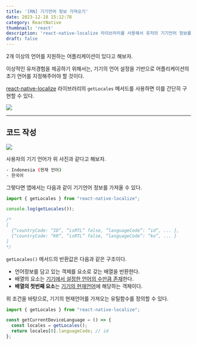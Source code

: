 ```yaml
---
title: '[RN] 기기언어 정보 가져오기'
date: 2023-12-18 15:12:78
category: ReactNative
thumbnail: 'react'
description: 'react-native-localize 라이브러리를 사용해서 유저의 기기언어 정보를 가져오는 방법을 알아보자.'
draft: false
---
```



2개 이상의 언어를 지원하는 어플리케이션이 있다고 해보자.

이상적인 유저경험을 제공하기 위해서는, 기기의 언어 설정을 기반으로 어플리케이션의 초기 언어를 지정해주어야 할 것이다.

[react-native-localize](https://github.com/zoontek/react-native-localize) 라이브러리의 `getLocales` 메서드를 사용하면 이를 간단히 구현할 수 있다.

![](https://i.imgur.com/wMIyHiN.png)


---

## 코드 작성

![](https://i.imgur.com/hKRMdqv.png)

사용자의 기기 언어가 위 사진과 같다고 해보자.

```bash
- Indonesia (현재 언어)
- 한국어
```

그렇다면 앱에서는 다음과 같이 기기언어 정보를 가져올 수 있다.

```jsx
import { getLocales } from "react-native-localize";

console.log(getLocales());

/*
[
  {“countryCode: “ID”, “isRTL” false, “languageCode”: “id”, ... },
  {“countryCode: “KR”, “isRTL” false, “languageCode”: “ko”, ... }
]
*/
```

`getLocales()` 메서드의 반환값은 다음과 같은 구조이다.

- 언어정보를 담고 있는 객체를 요소로 갖는 배열을 반환한다.
- 배열의 요소는 <u>기기에서 설정한 언어의 수만큼 존재</u>한다.
- **배열의 첫번째 요소**는 <u>기기의 현재언어</u>에 해당하는 객체이다.


위 조건을 바탕으로, 기기의 현재언어를 가져오는 유틸함수를 정의할 수 있다.

```jsx
import { getLocales } from "react-native-localize";

const getCurrentDeviceLanguage = () => {
  const locales = getLocales();
  return locales[0].languageCode; // id
};
```
